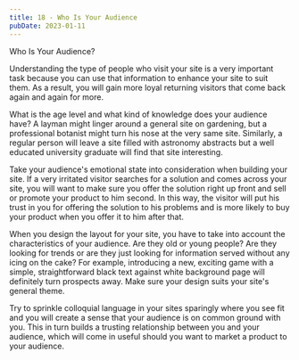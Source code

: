 ```yaml
---
title: 18 - Who Is Your Audience
pubDate: 2023-01-11
---
```


Who Is Your Audience?


Understanding the type of people who visit your site is a very important task because you can use that information to enhance your site to suit them. As a result, you will gain more loyal returning visitors that come back again and again for more. 

What is the age level and what kind of knowledge does your audience have? A layman might linger around a general site on gardening, but a professional botanist might turn his nose at the very same site. Similarly, a regular person will leave a site filled with astronomy abstracts but a well educated university graduate will find that site interesting. 

Take your audience's emotional state into consideration when building your site. If a very irritated visitor searches for a solution and comes across your site, you will want to make sure you offer the solution right up front and sell or promote your product to him second. In this way, the visitor will put his trust in you for offering the solution to his problems and is more likely to buy your product when you offer it to him after that. 

When you design the layout for your site, you have to take into account the characteristics of your audience. Are they old or young people? Are they looking for trends or are they just looking for information served without any icing on the cake? For example, introducing a new, exciting game with a simple, straightforward black text against white background page will definitely turn prospects away. Make sure your design suits your site's general theme. 

Try to sprinkle colloquial language in your sites sparingly where you see fit and you will create a sense that your audience is on common ground with you. This in turn builds a trusting relationship between you and your audience, which will come in useful should you want to market a product to your audience.